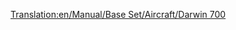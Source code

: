 [[Translation:en/Manual/Base Set/Aircraft/Darwin 700]]

{{en/Aircraft|Name=Darwin 700
|Image=[[File:en/Darwin700.png|Darwin 700]]
|Cost=43.066 (86,132)
|Speed=947 kph (592 MPH)
|Annual=6.187 (12,374)
|Designed=2042
|Lifespan=23
|Capacity=150 passengers & 65 bags of mail
|Description=A fictional futuristic plane. Supposedly built by Darwin/Boeing
|Real-life=Fictional
}}